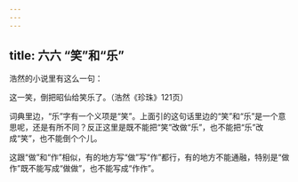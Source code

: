 ```yaml
---
---
---
```

title: 六六 “笑”和“乐”
---






浩然的小说里有这么一句：

这一笑，倒把昭仙给笑乐了。（浩然《珍珠》121页）

词典里边，“乐”字有一个义项是“笑”。上面引的这句话里边的“笑”和“乐”是一个意思呢，还是有所不同？反正这里是既不能把“笑”改做“乐”，也不能把“乐”改成“笑”，也不能倒个个儿。

这跟“做”和“作”相似，有的地方写“做”写“作”都行，有的地方不能通融，特别是“做作”既不能写成“做做”，也不能写成“作作”。